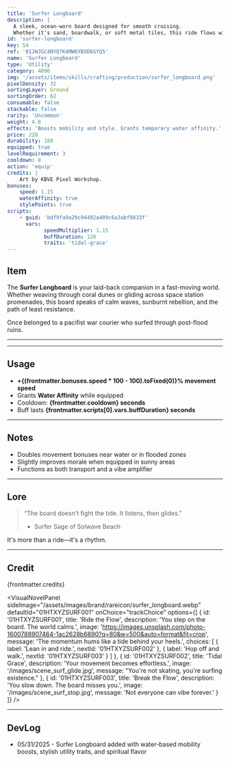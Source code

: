 ```yaml
---
title: 'Surfer Longboard'
description: |
  A sleek, ocean-worn board designed for smooth cruising. 
  Whether it's sand, boardwalk, or soft metal tiles, this ride flows with tidal grace.
id: 'surfer-longboard'
key: 54
ref: '01JWJGC4NYQ7K4MW6YBVD6GYQ5'
name: 'Surfer Longboard'
type: 'Utility'
category: 4096
img: '/assets/items/skills/crafting/production/surfer_longboard.png'
pixelDensity: 32
sortingLayer: Ground
sortingOrder: 62
consumable: false
stackable: false
rarity: 'Uncommon'
weight: 4.0
effects: 'Boosts mobility and style. Grants temporary water affinity.'
price: 220
durability: 180
equipped: true
levelRequirement: 3
cooldown: 8
action: 'equip'
credits: |
    Art by KBVE Pixel Workshop.
bonuses:
    speed: 1.15
    waterAffinity: true
    stylePoints: true
scripts:
    - guid: 'bdf9fa9a29c94492a409c6a3abf0833f'
      vars:
            speedMultiplier: 1.15
            buffDuration: 120
            traits: 'tidal-grace'
---
```



## Item

The **Surfer Longboard** is your laid-back companion in a fast-moving world.
Whether weaving through coral dunes or gliding across space station promenades, this board speaks of calm waves, sunburnt rebellion, and the path of least resistance.

Once belonged to a pacifist war courier who surfed through post-flood ruins. 

---

<ItemDBPanel data={frontmatter} />

---

## Usage

- **+{(frontmatter.bonuses.speed * 100 - 100).toFixed(0)}% movement speed**  
- Grants **Water Affinity** while equipped  
- Cooldown: **{frontmatter.cooldown} seconds**  
- Buff lasts **{frontmatter.scripts[0].vars.buffDuration} seconds**

---

## Notes

- Doubles movement bonuses near water or in flooded zones  
- Slightly improves morale when equipped in sunny areas  
- Functions as both transport and a vibe amplifier

---

## Lore

> “The board doesn't fight the tide. It listens, then glides.”  
> - Surfer Sage of Solwave Beach

It's more than a ride—it's a rhythm.

---

## Credit

{frontmatter.credits}

<VisualNovelPanel
  sideImage="/assets/images/brand/rareicon/surfer_longboard.webp"
  defaultId="01HTXYZSURF001"
  onChoice="trackChoice"
  options={[
    {
      id: '01HTXYZSURF001',
      title: 'Ride the Flow',
      description: 'You step on the board. The world calms.',
      image: 'https://images.unsplash.com/photo-1600788907464-1ac2628b6890?q=80&w=500&auto=format&fit=crop',
      message: 'The momentum hums like a tide behind your heels.',
      choices: [
        { label: 'Lean in and ride.', nextId: '01HTXYZSURF002' },
        { label: 'Hop off and walk.', nextId: '01HTXYZSURF003' }
      ]
    },
    {
      id: '01HTXYZSURF002',
      title: 'Tidal Grace',
      description: 'Your movement becomes effortless.',
      image: '/images/scene_surf_glide.jpg',
      message: "You're not skating, you're surfing existence."
    },
    {
      id: '01HTXYZSURF003',
      title: 'Break the Flow',
      description: 'You slow down. The board misses you.',
      image: '/images/scene_surf_stop.jpg',
      message: 'Not everyone can vibe forever.'
    }
  ]}
/>

---

## DevLog

- 05/31/2025 - Surfer Longboard added with water-based mobility boosts, stylish utility traits, and spiritual flavor
